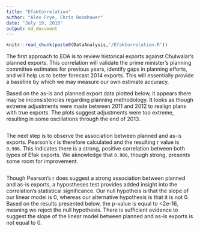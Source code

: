 ```yaml
---
title: "EfakCorrelation"
author: "Alex Frye, Chris Boomhower"
date: "July 19, 2016"
output: md_document
---
```


```r
knitr::read_chunk(paste0(DataAnalysis,'/EfakCorrelation.R'))
```

The first approach to EDA is to review historical exports against Chulwalar's planned exports. This correlation will validate the prime minister's planning committee estimates for previous years, identify gaps in planning efforts, and will help us to better forecast 2014 exports. This will essentially provide a baseline by which we may measure our own estimate accuracy.

Based on the as-is and planned export data plotted below, it appears there may be inconsistencies regarding planning methodology. It looks as though extreme adjustments were made between 2011 and 2012 to realign plans with true exports. The plots suggest adjustments were too extreme, resulting in some oscillations through the end of 2013.

```r
```

The next step is to observe the association between planned and as-is exports. Pearson's r is therefore calculated and the resulting r value is `0.906`. This indicates there is a strong, positive correlation between both types of Efak exports. We aknowledge that `0.906`, though strong, presents some room for improvement.

```r
```

Though Pearson's r does suggest a strong association between planned and as-is exports, a hypostheses test provides added insight into the correlation's statistical significance. Our null hypotheis is that the slope of our linear model is 0, whereas our alternative hypothesis is that it is not 0. Based on the results presented below, the p-value is equal to <2e-16, meaning we reject the null hypothesis. There is sufficient evidence to suggest the slope of the linear model between planned and as-is exports is not equal to 0.

```r
```